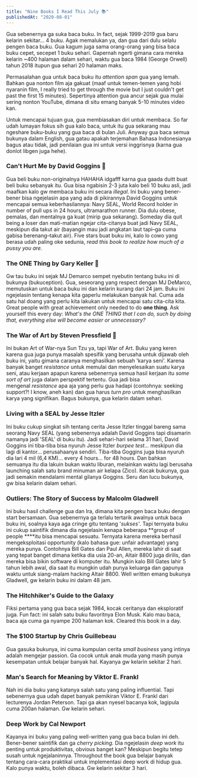 ```yaml
---
title: "Nine Books I Read This July 📚"
publishedAt: "2020-08-01"
---
```


Gua sebenernya ga suka baca buku. In fact, sejak 1999-2019 gua baru kelarin sekitar... 4 buku. Agak memalukan ya, dan gua dari dulu selalu pengen baca buku. Gua kagum juga sama orang-orang yang bisa baca buku cepet, secepet 1 buku sehari. Gapernah ngerti gimana cara mereka kelarin ~400 halaman dalam sehari, waktu gua baca 1984 (George Orwell) tahun 2018 itupun gua sehari 20 halaman maks.

Permasalahan gua untuk baca buku itu *attention span* gua yang lemah. Bahkan gua nonton film aja gakuat (maaf untuk temen-temen yang hobi nyaranin film, I really tried to get through the movie but I just couldn't get past the first 15 minutes). Sepertinya attention gua ancur sejak gua mulai sering nonton YouTube, dimana di situ emang banyak 5-10 minutes video kan.

Untuk mencapai tujuan gua, gua membiasakan diri untuk membaca. So far udah lumayan fokus sih gua kalo baca, untuk itu gua sekarang mau ngeshare buku-buku yang gua baca di bulan Juli. Anyway gua baca semua bukunya dalam English, gua gatau apakah terjemahan Bahasa Indonesianya bagus atau tidak, jadi penilaian gua ini untuk versi inggrisnya (karna gua donlot libgen juga hehe).

### Can't Hurt Me by David Goggins 🌟

Gua beli buku non-originalnya HAHAHA idgafff karna gua gaada duitt buat beli buku sebanyak itu. Gua bisa ngabisin 2-3 juta kalo beli 10 buku asli, jadi maafkan kalo gw membaca buku ini secara *illegal*. Ini buku yang bener-bener bisa ngejelasin apa yang ada di pikirannya David Goggins untuk mencapai semua keberhasilannya: Navy SEAL, World Record holder in number of pull ups in 24 hours, ultramarathon runner. Dia dulu obese, pemalas, dan mentalnya ga kuat (mirip gua sekarang). Someday dia quit being a loser dan mati-matian ngejar cita-citanya buat jadi Navy SEAL, meskipun dia takut air (bayangin mau jadi angkatan laut tapi–ga cuma gabisa berenang–takut air). Five stars buat buku ini, kalo lo cowo yang berasa udah paling oke sedunia, *read this book to realize how much of a pussy you are.*

### The ONE Thing by Gary Keller 🧭

Gw tau buku ini sejak MJ Demarco sempet nyebutin tentang buku ini di bukunya (bukuception). Gua, seseorang yang respect dengan MJ DeMarco, memutuskan untuk baca buku ini dan kelarin kurang dari 24 jam. Buku ini ngejelasin tentang kenapa kita gaperlu melakukan banyak hal. Cuma ada satu hal doang yang perlu kita lakukan untuk mencapai satu cita-cita kita. Great people with great achievement only needed to do **one thing**. Ask yourself this every day: *What's the ONE THING that I can do, such by doing that, everything else will become easier or unnecessary?*

### The War of Art by Steven Pressfield 🔪

Ini bukan Art of War-nya Sun Tzu ya, tapi War of Art. Buku yang keren karena gua juga punya masalah spesifik yang berusaha untuk dijawab oleh buku ini, yaitu gimana caranya menghasilkan sebuah 'karya seni'. Karena banyak banget *resistance* untuk memulai dan menyelesaikan suatu karya seni, atau kerjaan apapun karena sebenernya semua hasil kerjaan itu *some sort of art* juga dalam perspektif tertentu. Gua jadi bisa mengenal *resistance* apa aja yang perlu gua hadapi (contohnya: seeking support?! I know, aneh kan) dan gua harus *turn pro* untuk menghasilkan karya yang signifikan. Bagus bukunya, gua kelarin dalam sehari.

### Living with a SEAL by Jesse Itzler

Ini buku cukup singkat sih tentang cerita Jesse Itzler tinggal bareng sama seorang Navy SEAL (yang sebenernya adalah David Goggins tapi disamarin namanya jadi 'SEAL' di buku itu). Jadi sehari-hari selama 31 hari, David Goggins ini tiba-tiba bisa nyuruh Jesse Itzler *burpee test...* meskipun dia lagi di kantor... perusahaanya sendiri. Tiba-tiba Goggins juga bisa nyuruh dia lari 4 mil (6,4 KM)... every 4 hours... for 48 hours. Dan bahkan semuanya itu dia lakuin bukan waktu liburan, melainkan waktu lagi berusaha launching salah satu brand minuman air kelapa (Zico). Kocak bukunya, gua jadi semakin mendalami mental gilanya Goggins. Seru dan lucu bukunya, gw bisa kelarin dalam sehari.

### Outliers: The Story of Success by Malcolm Gladwell

Ini buku hasil challenge gua dan Ira, dimana kita pengen baca buku dengan start bersamaan. Gua sebenernya ga terlalu tertarik awalnya untuk baca buku ini, soalnya kaya aga cringe gitu tentang '*sukses'*. Tapi ternyata buku ini cukup saintifik dimana dia ngejelasin kenapa beberapa **group of people ****itu bisa mencapai sesuatu. Ternyata karena mereka berhasil mengeksploitasi opportunity (kalo bahasa gue: unfair advantage) yang mereka punya. Contohnya Bill Gates dan Paul Allen, mereka lahir di saat yang tepat banget dimana ketika dia usia 20-an, Altair 8800 juga dirilis, dan mereka bisa bikin software di komputer itu. Mungkin kalo Bill Gates lahir 5 tahun lebih awal, dia saat itu mungkin udah punya keluarga dan gapunya waktu untuk siang-malam hacking Altair 8800. Well written emang bukunya Gladwell, gw kelarin buku ini dalam 48 jam.

### The Hitchhiker's Guide to the Galaxy

Fiksi pertama yang gua baca sejak 1984, kocak ceritanya dan eksploratif juga. Fun fact: ini salah satu buku favoritnya Elon Musk. Kalo mau baca, baca aja cuma ga nyampe 200 halaman kok. Cleared this book in a day.

### The $100 Startup by Chris Guillebeau

Gua gasuka bukunya, ini cuma kumpulan cerita *small business* yang intinya adalah mengejar passion. Ga cocok untuk anak muda yang masih punya kesempatan untuk belajar banyak hal. Kayanya gw kelarin sekitar 2 hari.

### Man's Search for Meaning by Viktor E. Frankl

Nah ini dia buku yang katanya salah satu yang paling influential. Tapi sebenernya gua udah dapet banyak pemikiran Viktor E. Frankl dari lecturenya Jordan Peterson. Tapi ga akan nyesel bacanya kok, lagipula cuma 200an halaman. Gw kelarin sehari.

### Deep Work by Cal Newport

Kayanya ini buku yang paling well-written yang gua baca bulan ini deh. Bener-bener saintifik dan ga *cherry picking.* Dia ngejelasin *deep work* itu penting untuk produktivitas, obvious banget kan? Meskipun begitu tetep susah untuk ngejalaninnya. Throughout the book gua belajar banyak tentang cara-cara praktikal untuk implementasi deep work di hidup gua. Kalo punya waktu, boleh dibaca. Gw kelarin sekitar 3 hari.
